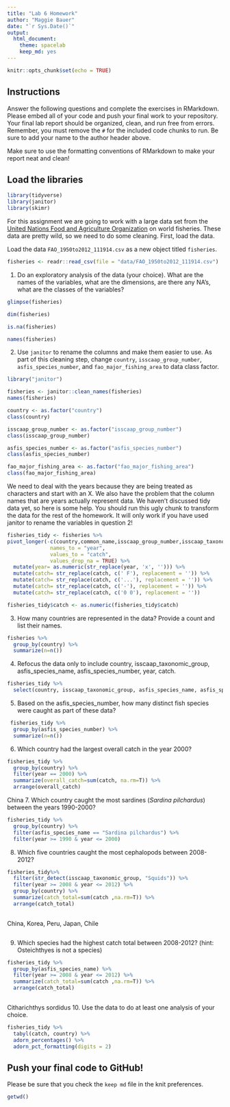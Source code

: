```yaml
---
title: "Lab 6 Homework"
author: "Maggie Bauer"
date: "`r Sys.Date()`"
output:
  html_document: 
    theme: spacelab
    keep_md: yes
---
```


```r
knitr::opts_chunk$set(echo = TRUE)
```

## Instructions
Answer the following questions and complete the exercises in RMarkdown. Please embed all of your code and push your final work to your repository. Your final lab report should be organized, clean, and run free from errors. Remember, you must remove the `#` for the included code chunks to run. Be sure to add your name to the author header above.  

Make sure to use the formatting conventions of RMarkdown to make your report neat and clean!  

## Load the libraries
```r
library(tidyverse)
library(janitor)
library(skimr)
```

For this assignment we are going to work with a large data set from the [United Nations Food and Agriculture Organization](http://www.fao.org/about/en/) on world fisheries. These data are pretty wild, so we need to do some cleaning. First, load the data.  

Load the data `FAO_1950to2012_111914.csv` as a new object titled `fisheries`.
```r
fisheries <- readr::read_csv(file = "data/FAO_1950to2012_111914.csv")
```

1. Do an exploratory analysis of the data (your choice). What are the names of the variables, what are the dimensions, are there any NA's, what are the classes of the variables?  
```r
glimpse(fisheries)
```
```r
dim(fisheries)
```
```r
is.na(fisheries)
```
```r
names(fisheries)
```

2. Use `janitor` to rename the columns and make them easier to use. As part of this cleaning step, change `country`, `isscaap_group_number`, `asfis_species_number`, and `fao_major_fishing_area` to data class factor. 
```r
library("janitor")
```

```r
fisheries <- janitor::clean_names(fisheries)
names(fisheries)
```
```r
country <- as.factor("country")
class(country)
```
```r
isscaap_group_number <- as.factor("isscaap_group_number")
class(isscaap_group_number)
```
```r
asfis_species_number <- as.factor("asfis_species_number")
class(asfis_species_number)
```
```r
fao_major_fishing_area <- as.factor("fao_major_fishing_area")
class(fao_major_fishing_area)
```

We need to deal with the years because they are being treated as characters and start with an X. We also have the problem that the column names that are years actually represent data. We haven't discussed tidy data yet, so here is some help. You should run this ugly chunk to transform the data for the rest of the homework. It will only work if you have used janitor to rename the variables in question 2!
```r
fisheries_tidy <- fisheries %>% 
pivot_longer(-c(country,common_name,isscaap_group_number,isscaap_taxonomic_group,asfis_species_number,asfis_species_name,fao_major_fishing_area,measure),
              names_to = "year",
              values_to = "catch",
              values_drop_na = TRUE) %>% 
  mutate(year= as.numeric(str_replace(year, 'x', ''))) %>% 
  mutate(catch= str_replace(catch, c(' F'), replacement = '')) %>% 
  mutate(catch= str_replace(catch, c('...'), replacement = '')) %>% 
  mutate(catch= str_replace(catch, c('-'), replacement = '')) %>% 
  mutate(catch= str_replace(catch, c('0 0'), replacement = ''))

fisheries_tidy$catch <- as.numeric(fisheries_tidy$catch)
```

3. How many countries are represented in the data? Provide a count and list their names.
```r
fisheries %>% 
  group_by(country) %>% 
  summarize(n=n())
```

4. Refocus the data only to include country, isscaap_taxonomic_group, asfis_species_name, asfis_species_number, year, catch.
```r
fisheries_tidy %>% 
  select(country, isscaap_taxonomic_group, asfis_species_name, asfis_species_number, year, catch)
```

5. Based on the asfis_species_number, how many distinct fish species were caught as part of these data?
```r
 fisheries_tidy %>% 
  group_by(asfis_species_number) %>% 
  summarize(n=n())
```

6. Which country had the largest overall catch in the year 2000?
```r
fisheries_tidy %>% 
  group_by(country) %>% 
  filter(year == 2000) %>% 
  summarize(overall_catch=sum(catch, na.rm=T)) %>% 
  arrange(overall_catch)
```
China
7. Which country caught the most sardines (_Sardina pilchardus_) between the years 1990-2000?
```r
fisheries_tidy %>% 
  group_by(country) %>% 
  filter(asfis_species_name == "Sardina pilchardus") %>% 
  filter(year >= 1990 & year <= 2000)
```

8. Which five countries caught the most cephalopods between 2008-2012?
```r
fisheries_tidy%>% 
  filter(str_detect(isscaap_taxonomic_group, "Squids")) %>% 
  filter(year >= 2008 & year <= 2012) %>% 
  group_by(country) %>% 
  summarize(catch_total=sum(catch ,na.rm=T)) %>% 
  arrange(catch_total)
 
```
China, Korea, Peru, Japan, Chile
```r

```

9. Which species had the highest catch total between 2008-2012? (hint: Osteichthyes is not a species)
```r
fisheries_tidy %>% 
  group_by(asfis_species_name) %>% 
  filter(year >= 2008 & year <= 2012) %>% 
  summarize(catch_total=sum(catch ,na.rm=T)) %>% 
  arrange(catch_total)
  
```
Citharichthys sordidus
10. Use the data to do at least one analysis of your choice.
```r
fisheries_tidy %>% 
  tabyl(catch, country) %>% 
  adorn_percentages() %>%
  adorn_pct_formatting(digits = 2)
```

## Push your final code to GitHub!
Please be sure that you check the `keep md` file in the knit preferences.  
```r
getwd()
```

